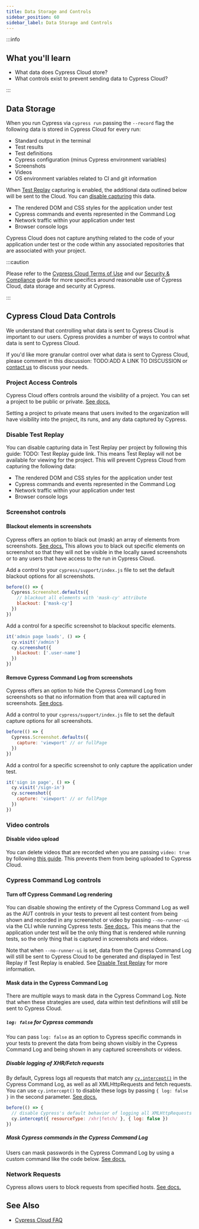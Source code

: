```yaml
---
title: Data Storage and Controls
sidebar_position: 60
sidebar_label: Data Storage and Controls
---
```


:::info

## <Icon name="graduation-cap" /> What you'll learn

- What data does Cypress Cloud store?
- What controls exist to prevent sending data to Cypress Cloud?

:::

## Data Storage

When you run Cypress via `cypress run` passing the `--record` flag the following data is stored in Cypress Cloud for every run:

- Standard output in the terminal
- Test results
- Test definitions
- Cypress configuration (minus Cypress environment variables)
- Screenshots
- Videos
- OS environment variables related to CI and git information

When [Test Replay](#Test-Replay) capturing is enabled, the additional data outlined below will be sent to the Cloud. You can [disable capturing](/guides/cloud/debugging/test-replay#Opt-out-of-Test-Replay) this data.

- The rendered DOM and CSS styles for the application under test
- Cypress commands and events represented in the Command Log
- Network traffic within your application under test
- Browser console logs

Cypress Cloud does not capture anything related to the code of your application under test or the code within any associated repositories that are associated with your project.

:::caution

Please refer to the [Cypress Cloud Terms of Use](https://cloud.cypress.io/terms-of-use) and our [Security & Compliance](https://www.cypress.io/security/) guide for more specifics around reasonable use of Cypress Cloud, data storage and security at Cypress.

:::

## Cypress Cloud Data Controls

We understand that controlling what data is sent to Cypress Cloud is important to our users. Cypress provides a number of ways to control what data is sent to Cypress Cloud.

If you'd like more granular control over what data is sent to Cypress Cloud, please comment in this discussion: TODO:ADD A LINK TO DISCUSSION or [contact us](https://www.cypress.io/contact/) to discuss your needs.

### Project Access Controls

Cypress Cloud offers controls around the visibility of a project. You can set a project to be public or private. [See docs.](/guides/cloud/account-management/projects#Public-vs-Private)

Setting a project to private means that users invited to the organization will have visibility into the project, its runs, and any data captured by Cypress.

### Disable Test Replay

You can disable capturing data in Test Replay per project by following this guide: TODO: Test Replay guide link. This means Test Replay will not be available for viewing for the project. This will prevent Cypress Cloud from capturing the following data:

- The rendered DOM and CSS styles for the application under test
- Cypress commands and events represented in the Command Log
- Network traffic within your application under test
- Browser console logs

### Screenshot controls 

#### Blackout elements in screenshots

Cypress offers an option to black out (mask) an array of elements from screenshots. [See docs.](/api/commands/screenshot#Arguments) This allows you to black out specific elements on screenshot so that they will not be visible in the locally saved screenshots or to any users that have access to the run in Cypress Cloud.

Add a control to your `cypress/support/index.js` file to set the default blackout options for all screenshots.

```js 
before(() => {
  Cypress.Screenshot.defaults({
    // blackout all elements with 'mask-cy' attribute
    blackout: ['mask-cy']
  })
})
```

Add a control for a specific screenshot to blackout specific elements.

```js
it('admin page loads', () => {
  cy.visit('/admin')
  cy.screenshot({
    blackout: ['.user-name']
  })
})
```

#### Remove Cypress Command Log from screenshots 

Cypress offers an option to hide the Cypress Command Log from screenshots so that no information from that area will captured in screenshots. [See docs](/api/commands/screenshot#Arguments).

Add a control to your `cypress/support/index.js` file to set the default capture options for all screenshots.

```js 
before(() => {
  Cypress.Screenshot.defaults({
    capture: 'viewport' // or fullPage
  })
})
```

Add a control for a specific screenshot to only capture the application under test.

```js
it('sign in page', () => {
  cy.visit('/sign-in')
  cy.screenshot({
    capture: 'viewport' // or fullPage
  })
})
```

### Video controls 

#### Disable video upload

You can delete videos that are recorded when you are passing `video: true` by following [this guide](guides/guides/screenshots-and-videos#Control-which-videos-to-keep-and-upload-to-Cypress-Cloud). This prevents them from being uploaded to Cypress Cloud.

### Cypress Command Log controls 

#### Turn off Cypress Command Log rendering

You can disable showing the entirety of the Cypress Command Log as well as the AUT controls in your tests to prevent all test content from being shown and recorded in any screenshot or video by passing `--no-runner-ui` via the CLI while running Cypress tests. [See docs.](/guides/guides/command-line#Options). This means that the application under test will be the only thing that is rendered while running tests, so the only thing that is captured in screenshots and videos. 

Note that when `--no-runner-ui` is set, data from the Cypress Command Log will still be sent to Cypress Cloud to be generated and displayed in Test Replay if Test Replay is enabled. See [Disable Test Replay](#Disable-Test-Replay) for more information.

#### Mask data in the Cypress Command Log

There are multiple ways to mask data in the Cypress Command Log. Note that when these strategies are used, data within test definitions will still be sent to Cypress Cloud.

##### `log: false` for Cypress commands

You can pass `log: false` as an option to Cypress specific commands in your tests to prevent the data from being shown visibly in the Cypress Command Log and being shown in any captured screenshots or videos.

##### Disable logging of XHR/Fetch requests

By default, Cypress logs all requests that match any [`cy.intercept()`](/api/commands/intercept) in the Cypress Command Log, as well as all XMLHttpRequests and fetch requests. You can use `cy.intercept()` to disable these logs by passing `{ log: false }` in the second parameter. [See docs.](/api/commands/intercept#Disabling-logs-for-a-request)

```js 
before(() => {
  // disable Cypress's default behavior of logging all XMLHttpRequests and fetches
  cy.intercept({ resourceType: /xhr|fetch/ }, { log: false })
})
```

##### Mask Cypress commands in the Cypress Command Log

Users can mask passwords in the Cypress Command Log by using a custom command like the code below. [See docs.](/api/cypress-api/custom-commands#Overwrite-type-command)

<DocsImage src="/img/api/custom-commands/custom-command-type-masked-password.png" />

### Network Requests 

Cypress allows users to block requests from specified hosts. [See docs.](/guides/references/configuration#blockHosts)

<DocsImage
  src="/img/guides/references/v10/blocked-host.png"
  alt="Network tab of dev tools with analytics.js request selected and the response header highlighted"
/>

## See Also

- [Cypress Cloud FAQ](/faq/questions/cloud-faq)